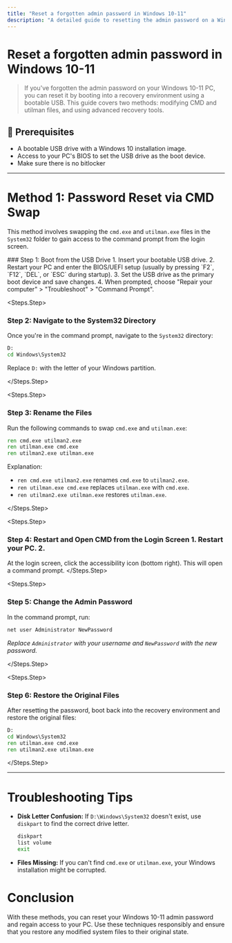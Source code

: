```yaml
---
title: "Reset a forgotten admin password in Windows 10-11"
description: "A detailed guide to resetting the admin password on a Windows 10-11 PC using a bootable USB and CMD."
---
```


# Reset a forgotten admin password in Windows 10-11

> If you've forgotten the admin password on your Windows 10-11 PC, you can reset it by booting into a recovery environment using a bootable USB. This guide covers two methods: modifying CMD and utilman files, and using advanced recovery tools.

## 🚨 Prerequisites

- A bootable USB drive with a Windows 10 installation image.
- Access to your PC's BIOS to set the USB drive as the boot device.
- Make sure there is no bitlocker

---

# Method 1: Password Reset via CMD Swap

This method involves swapping the `cmd.exe` and `utilman.exe` files in the `System32` folder to gain access to the command prompt from the login screen.

<Steps>
<Steps.Step>
### Step 1: Boot from the USB Drive
1. Insert your bootable USB drive.
2. Restart your PC and enter the BIOS/UEFI setup (usually by pressing `F2`, `F12`, `DEL`, or `ESC` during startup).
3. Set the USB drive as the primary boot device and save changes.
4. When prompted, choose "Repair your computer" > "Troubleshoot" > "Command Prompt".
</Steps.Step>

<Steps.Step>
### Step 2: Navigate to the System32 Directory
Once you're in the command prompt, navigate to the `System32` directory:

```cmd
D:
cd Windows\System32
```

<Note>Replace `D:` with the letter of your Windows partition.</Note>

</Steps.Step>

<Steps.Step>
### Step 3: Rename the Files
Run the following commands to swap `cmd.exe` and `utilman.exe`:

```cmd
ren cmd.exe utilman2.exe
ren utilman.exe cmd.exe
ren utilman2.exe utilman.exe
```

Explanation:

- `ren cmd.exe utilman2.exe` renames `cmd.exe` to `utilman2.exe`.
- `ren utilman.exe cmd.exe` replaces `utilman.exe` with `cmd.exe`.
- `ren utilman2.exe utilman.exe` restores `utilman.exe`.

</Steps.Step>

<Steps.Step>
  ### Step 4: Restart and Open CMD from the Login Screen 1. Restart your PC. 2.
  At the login screen, click the accessibility icon (bottom right). This will
  open a command prompt.
</Steps.Step>

<Steps.Step>
### Step 5: Change the Admin Password
In the command prompt, run:

```cmd
net user Administrator NewPassword
```

_Replace `Administrator` with your username and `NewPassword` with the new password._

</Steps.Step>

<Steps.Step>
### Step 6: Restore the Original Files
After resetting the password, boot back into the recovery environment and restore the original files:

```cmd
D:
cd Windows\System32
ren utilman.exe cmd.exe
ren utilman2.exe utilman.exe
```

</Steps.Step>
</Steps>

---

# Troubleshooting Tips

- **Disk Letter Confusion:** If `D:\Windows\System32` doesn't exist, use `diskpart` to find the correct drive letter.
  ```cmd
  diskpart
  list volume
  exit
  ```
- **Files Missing:** If you can't find `cmd.exe` or `utilman.exe`, your Windows installation might be corrupted.

# Conclusion

With these methods, you can reset your Windows 10-11 admin password and regain access to your PC. Use these techniques responsibly and ensure that you restore any modified system files to their original state.
